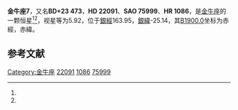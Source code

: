 {{Starbox begin
| name = 金牛座7
}}
{{Starbox observe
| epoch = [[J2000.0|J2000.0]]
| constell = [[金牛座|金牛座]]<ref name=SIMBAD>{{cite web
 | url=http://simbad.u-strasbg.fr/simbad/sim-id?Ident=HR+1086
 | title =Pulsating variable Star
 | publisher=Centre de Données astronomiques de Strasbourg
 | work=SIMBAD
 | accessdate=2012-07-13}}</ref><ref name=DATA>{{cite web
 | url=http://vizier.u-strasbg.fr/viz-bin/VizieR-5?-out.add=.&-source=5050&-corr=PK=HR&-out.max=9999&HR=1086
 | title=VizieR Detailed Page
 | accessdate=2012-07-13
 | archive-date=2016-03-05
 | archive-url=https://web.archive.org/web/20160305002400/http://vizier.u-strasbg.fr/viz-bin/VizieR-5?-out.add=.&-source=5050&-corr=PK=HR&-out.max=9999&HR=1086
 | dead-url=no
 }}</ref>
| 星官 = 
| ra = {{RA|3|34|26.6}}<ref name=SIMBAD /><ref name=DATA />
| dec = {{DEC|+24|27|52}}<ref name=SIMBAD /><ref name=DATA />
| appmag_v = 5.92<ref name=SIMBAD /><ref name=DATA />
}}
{{Starbox character
| class = A3V+A3V<ref name=SIMBAD /><ref name=DATA />
| b-v = 0.13<ref name=SIMBAD /><ref name=DATA />
| u-b = 0.17<ref name=SIMBAD /><ref name=DATA />
| r-i = <ref name=SIMBAD /><ref name=DATA />
| variable = 
}}
{{Starbox astrometry
| radial_v = 0.17
| prop_mo_ra = 26
| parallax = 0.006
| p_error = 
}}
{{Starbox catalog
| names =BD+23 473，[[SAO星表|SAO]] 75999，[[HD星表|HD]] 22091，[[HR星表|HR]] 1086}}
{{Starbox reference |Simbad=HR+1086}}
{{Starbox end}}

'''金牛座7'''，又名'''BD+23 473'''，'''HD 22091'''、'''SAO 75999'''、'''HR 1086'''，是[[金牛座|金牛座]]的一颗恒星<ref name=SIMBAD /><ref name=DATA />，视星等为5.92，位于[[銀道座標系|銀經]]163.95，[[銀道座標系|銀緯]]-25.14，其[[B1900.0|B1900.0]]坐标为赤經{{RA|3|28|31.1}}，赤緯{{DEC|+24|-25.14|45}}。

== 参考文献 ==
{{reflist}}

{{star-stub}}

{{金牛座恒星}}
{{星官|昴宿|7|13}}
[[Category:金牛座|Category:金牛座]]
[[Category:HD和HDE天體|22091]]
[[Category:HR天體|1086]]
[[Category:SAO天體|75999]]